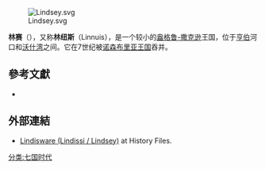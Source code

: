 [[File:Lindsey.svg|thumb]]

'''林赛'''（{{lang-ang|Lindesege}}），又称'''林纽斯'''（Linnuis），是一个较小的[[盎格鲁-撒克逊英格兰|盎格鲁-撒克逊]]王国，位于[[亨伯|亨伯]]河口和[[沃什湾|沃什湾]]之间。它在7世纪被[[诺森布里亚王国|诺森布里亚王国]]吞并。

==參考文獻==
{{refbegin}}
* {{cite book |last=Leahy |first=Kevin |title=The Anglo-Saxon Kingdom of Lindsey: The Archaeology of an Anglo-Saxon Kingdom |publisher=History Press |year=2008 |isbn=978-0752441115}}
{{refend}}

==外部連結==
* [http://www.historyfiles.co.uk/KingListsBritain/EnglandLindsey.htm Lindisware (Lindissi / Lindsey)] {{Wayback|url=http://www.historyfiles.co.uk/KingListsBritain/EnglandLindsey.htm |date=20201022013957 }} at History Files.

{{七国时代}}

[[分类:七国时代|分类:七国时代]]